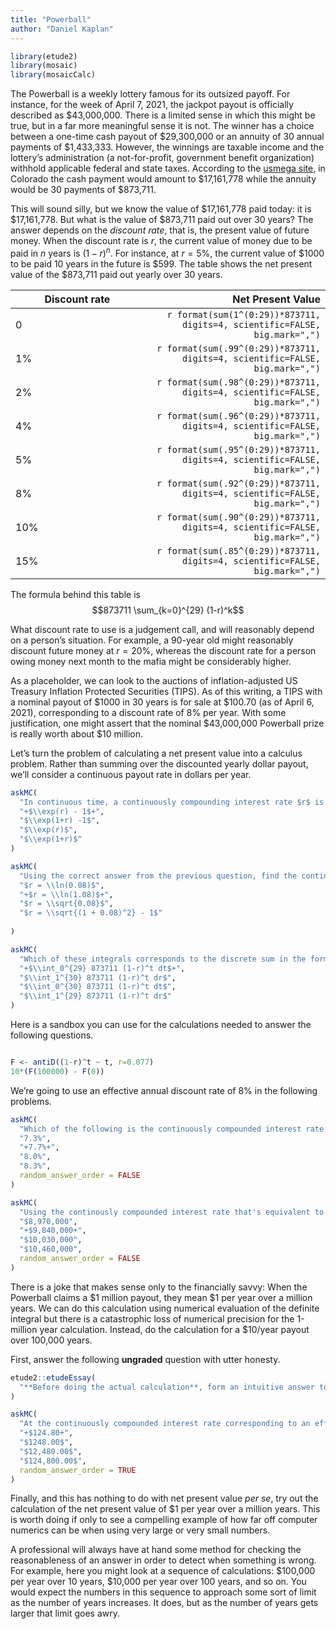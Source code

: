 ```yaml
---
title: "Powerball"
author: "Daniel Kaplan"
---
```


```r
library(etude2)
library(mosaic)
library(mosaicCalc)
```

The Powerball is a weekly lottery famous for its outsized payoff. For instance, for the week of April 7, 2021, the jackpot payout is officially described as $43,000,000. There is a limited sense in which this might be true, but in a far more meaningful sense it is not. The winner has a choice between a one-time cash payout of $29,300,000 or an annuity of 30 annual payments of $1,433,333. However, the winnings are taxable income and the lottery's administration (a not-for-profit, government benefit organization) withhold applicable federal and state taxes. According to the [usmega site](https://www.usamega.com/powerball/jackpot), in Colorado the cash payment would amount to $17,161,778 while the annuity would be 30 payments of $873,711.

This will sound silly, but we know the value of $17,161,778 paid today: it is $17,161,778. But what is the value of $873,711 paid out over 30 years? The answer depends on the *discount rate*, that is, the present value of future money. When the discount rate is $r$, the current value of money due to be paid in $n$ years is $(1-r)^n$. For instance, at $r = 5\%$, the current value of $1000 to be paid 10 years in the future is $599. The table shows the net present value of the $873,711 paid out yearly over 30 years.

Discount rate | Net Present Value
--------------|------------------:
0    | `r format(sum(1^(0:29))*873711, digits=4, scientific=FALSE, big.mark=",")`
1%   | `r format(sum(.99^(0:29))*873711, digits=4, scientific=FALSE, big.mark=",")`
2%   | `r format(sum(.98^(0:29))*873711, digits=4, scientific=FALSE, big.mark=",")`
4%   | `r format(sum(.96^(0:29))*873711, digits=4, scientific=FALSE, big.mark=",")`
5%   | `r format(sum(.95^(0:29))*873711, digits=4, scientific=FALSE, big.mark=",")`
8%   | `r format(sum(.92^(0:29))*873711, digits=4, scientific=FALSE, big.mark=",")`
10%  | `r format(sum(.90^(0:29))*873711, digits=4, scientific=FALSE, big.mark=",")`
15%  | `r format(sum(.85^(0:29))*873711, digits=4, scientific=FALSE, big.mark=",")`

The formula behind this table is $$873711 \sum_{k=0}^{29} (1-r)^k$$

What discount rate to use is a judgement call, and will reasonably depend on a person's situation. For example, a 90-year old might reasonably discount future money at $r=20\%$, whereas the discount rate for a person owing money next month to the mafia might be considerably higher. 

As a placeholder, we can look to the auctions of inflation-adjusted US Treasury Inflation Protected Securities (TIPS). As of this writing, a TIPS with a nominal payout of $1000 in 30 years is for sale at $100.70 (as of April 6, 2021), corresponding to a discount rate of 8% per year. With some justification, one might assert that the nominal $43,000,000 Powerball prize is really worth about $10 million.

Let's turn the problem of calculating a net present value into a calculus problem. Rather than summing over the discounted yearly dollar payout, we'll consider a continuous payout rate in dollars per year. 

```r
askMC(
  "In continuous time, a continuously compounding interest rate $r$ is a parameter in a differential equation $$\\dot{P} = r P$$ where $P$ is the amount of money (\"principal\") under investment.  Solve the differential equation at $t=1$ year  with an initial principal of $100  to find the corresponding *effective annual interest rate*. Which of these is the conversion between $r$ in the differential equation and the effective annual interest rate? (Hint: Think carefully about the distinction between the interest rate $r$ and the increase at the end of one year $1+r$)",
  "+$\\exp(r) - 1$+",
  "$\\exp(1+r) -1$",
  "$\\exp(r)$",
  "$\\exp(1+r)$"
)
```

```r
askMC(
  "Using the correct answer from the previous question, find the continuously compounding interest rate $r$ that corresponds to an effective annual discount rate of 8%. Which of these is it?",
  "$r = \\ln(0.08)$",
  "+$r = \\ln(1.08)$+",
  "$r = \\sqrt{0.08}$",
  "$r = \\sqrt{(1 + 0.08)^2} - 1$"
  
)
```


```r
askMC(
  "Which of these integrals corresponds to the discrete sum in the formula for the net present value of the Powerball payout?",
  "+$\\int_0^{29} 873711 (1-r)^t dt$+",
  "$\\int_1^{30} 873711 (1-r)^t dr$",
  "$\\int_0^{30} 873711 (1-r)^t dt$",
  "$\\int_1^{29} 873711 (1-r)^t dr$"
)
```


Here is a sandbox you can use for the calculations needed to answer the following questions.

```r




```


```r
F <- antiD((1-r)^t ~ t, r=0.077)
10*(F(100000) - F(0))
```


We're going to use an effective annual discount rate of 8% in the following problems.

```r
askMC(
  "Which of the following is the continuously compounded interest rate that corresponds to the effective annual interest rate of 8%?",
  "7.3%",
  "+7.7%+",
  "8.0%", 
  "8.3%",
  random_answer_order = FALSE
)
```

```r
askMC(
  "Using the continously compounded interest rate that's equivalent to an effective annual rate of 8%, calculate the appropriate integral for the net present value of a continuous payout at a rate of $873,711 dollars/year$ for the 30-year annuity term used in Powerball. Which of these is it? (Hint: Construct the appropriate anti-derivative and from that compute the appropriate definite integral.)", 
  "$8,970,000",
  "+$9,840,000+",
  "$10,030,000",
  "$10,460,000",
  random_answer_order = FALSE
)
```

There is a joke that makes sense only to the financially savvy: When the Powerball claims a $1 million payout, they mean $1 per year over a million years. We can do this calculation using numerical evaluation of the definite integral but there is a catastrophic loss of numerical precision for the 1-million year calculation. Instead, do the calculation for a $10/year payout over 100,000 years.

First, answer the following **ungraded** question with utter honesty.

```r
etude2::etudeEssay(
  "**Before doing the actual calculation**, form an intuitive answer to the question of what is the net present value of $10/year over 100,000 years. Don't try to be strategic in anticipating the answer, just give your gut feeling. The instructors are curious about what sorts of numbers will come to mind."
)
```

```r
askMC(
  "At the continuously compounded interest rate corresponding to an effective annual rate of 8%, find the net present value of $10 per year over a hundred-thousand years. Which one of these is closest?",
  "+$124.80+",
  "$1248.00$",
  "$12,480.00$",
  "$124,800.00$",
  random_answer_order = TRUE
)
```

Finally, and this has nothing to do with net present value *per se*, try out the calculation of the net present value of $1 per year over a million years. This is worth doing if only to see a compelling example of how far off computer numerics can be when using very large or very small numbers.

A professional will always have at hand some method for checking the reasonableness of an answer in order to detect when something is wrong. For example, here you might look at a sequence of calculations: $100,000 per year over 10 years, $10,000 per year over 100 years, and so on. You would expect the numbers in this sequence to approach some sort of limit as the number of years increases. It does, but as the number of years gets larger that limit goes awry.

